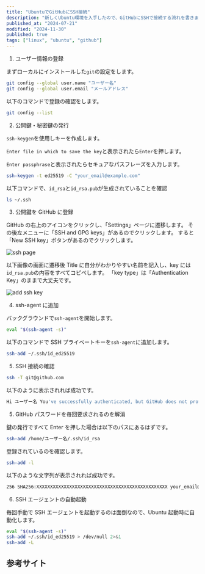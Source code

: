 ```yaml
---
title: "UbuntuでGitHubにSSH接続"
description: "新しくUbuntu環境を入手したので、GitHubにSSHで接続する流れを書きました。"
published_at: "2024-07-21"
modified: "2024-11-30"
published: true
tags: ["linux", "ubuntu", "github"]
---
```


1. ユーザー情報の登録

まずローカルにインストールした`git`の設定をします。

```bash
git config --global user.name "ユーザー名"
git config --global user.email "メールアドレス"
```

以下のコマンドで登録の確認をします。

```bash
git config --list
```

2. 公開鍵・秘密鍵の発行

`ssh-keygen`を使用しキーを作成します。

`Enter file in which to save the key`と表示されたら`Enter`を押します。

`Enter passphrase`と表示されたらセキュアなパスフレーズを入力します。

```bash
ssh-keygen -t ed25519 -C "your_email@example.com"
```

以下コマンドで、`id_rsa`と`id_rsa.pub`が生成されていることを確認

```bash
ls ~/.ssh
```

3. 公開鍵を GitHub に登録

GitHub の右上のアイコンをクリックし、「Settings」ページに遷移します。
その後左メニューに「SSH and GPG keys」があるのでクリックします。
すると「New SSH key」ボタンがあるのでクリックします。

![ssh page](/static/ssh-page.avif)

以下画像の画面に遷移後 Title に自分がわかりやすい名前を記入し、key には`id_rsa.pub`の内容をすべてコピペします。
「key type」は「Authentication Key」のままで大丈夫です。

![add ssh key](/static/add-ssh-key.avif)

4. ssh-agent に追加

バックグラウンドで`ssh-agent`を開始します。

```bash
eval "$(ssh-agent -s)"
```

以下のコマンドで SSH プライベートキーを`ssh-agent`に追加します。

```bash
ssh-add ~/.ssh/id_ed25519
```

5. SSH 接続の確認

```bash
ssh -T git@github.com
```

以下のように表示されれば成功です。

```bash
Hi ユーザー名 You've successfully authenticated, but GitHub does not provide shell access.
```

5. GitHub パスワードを毎回要求されるのを解消

鍵の発行ですべて Enter を押した場合は以下のパスにあるはずです。

```bash
ssh-add /home/ユーザー名/.ssh/id_rsa
```

登録されているのを確認します。

```bash
ssh-add -l
```

以下のような文字列が表示されれば成功です。

```bash
256 SHA256:XXXXXXXXXXXXXXXXXXXXXXXXXXXXXXXXXXXXXXXXXXXXXXXX your_email@example.com (ED25519)
```

6. SSH エージェントの自動起動

毎回手動で SSH エージェントを起動するのは面倒なので、Ubuntu 起動時に自動化します。

```zsh title=".zshrc"
eval "$(ssh-agent -s)"
ssh-add ~/.ssh/id_ed25519 > /dev/null 2>&1
ssh-add -L
```

## 参考サイト

<LinkCard url="https://docs.github.com/ja/authentication/connecting-to-github-with-ssh/generating-a-new-ssh-key-and-adding-it-to-the-ssh-agent" />

<LinkCard url="https://zenn.dev/perilla/scraps/351f43bfcd13ec" />
